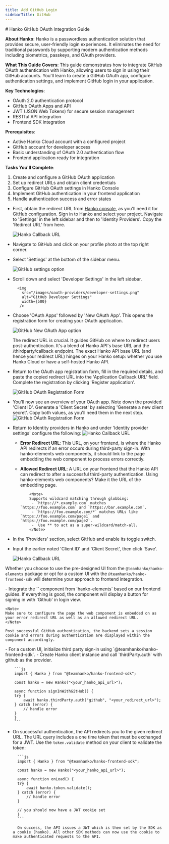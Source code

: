 ```yaml
---
title: Add GitHub Login
sidebarTitle: GitHub
---
```


<div style={{display: 'none'}}>
# Hanko GitHub OAuth Integration Guide

**About Hanko**: Hanko is a passwordless authentication solution that provides secure, user-friendly login experiences. It eliminates the need for traditional passwords by supporting modern authentication methods including biometrics, passkeys, and OAuth providers.

**What This Guide Covers**: This guide demonstrates how to integrate GitHub OAuth authentication with Hanko, allowing users to sign in using their GitHub accounts. You'll learn to create a GitHub OAuth app, configure authentication settings, and implement GitHub login in your application.

**Key Technologies**: 
- OAuth 2.0 authentication protocol
- GitHub OAuth Apps and API
- JWT (JSON Web Tokens) for secure session management
- RESTful API integration
- Frontend SDK integration

**Prerequisites**: 
- Active Hanko Cloud account with a configured project
- GitHub account for developer access
- Basic understanding of OAuth 2.0 authentication flow
- Frontend application ready for integration

**Tasks You'll Complete**:
1. Create and configure a GitHub OAuth application
2. Set up redirect URLs and obtain client credentials
3. Configure GitHub OAuth settings in Hanko Console
4. Implement GitHub authentication in your frontend application
5. Handle authentication success and error states
</div>

<Steps>
<Step title="Obtain GitHub OAuth Credentials">

- First, obtain the redirect URL from [Hanko console](https://cloud.hanko.io/), as you'll need it for GitHub configuration. Sign in to Hanko and select your project. Navigate to 'Settings' in the left sidebar and then to 'Identity Providers'. Copy the 'Redirect URL' from here.
  
    <img
      src="/images/oauth-providers/hanko-callback-url.png"
      alt="Hanko Callback URL"
      width={500}
    />

- Navigate to GitHub and click on your profile photo at the top right corner.
- Select 'Settings' at the bottom of the sidebar menu.
 
    <img
      src="/images/oauth-providers/github-settings.png"
      alt="GitHub settings option"
      width={500}
    />


- Scroll down and select 'Developer Settings' in the left sidebar.

        <img
          src="/images/oauth-providers/developer-settings.png"
          alt="GitHub Developer Settings"
          width={500}
         />

- Choose 'OAuth Apps' followed by 'New OAuth App'. This opens the registration form for creating your OAuth application.

    <img
      src="/images/oauth-providers/github-new-auth.png"
      alt="GitHub New OAuth App option"
      width={700}
    />

    <Note>
      The redirect URL is crucial. It guides GitHub on where to redirect users
      post-authentication. It's a blend of Hanko API's base URL and the
      /thirdparty/callback endpoint. The exact Hanko API base URL (and hence
      your redirect URL) hinges on your Hanko setup: whether you use Hanko Cloud
      or have a self-hosted Hanko API.
    </Note>

- Return to the OAuth app registration form, fill in the required details, and paste the copied redirect URL into the 'Application Callback URL' field. Complete the registration by clicking 'Register application'.

    <img
      src="/images/oauth-providers/github-oauth-form.png"
      alt="GitHub OAuth Registration Form"
      width={500}
    />

- You'll now see an overview of your OAuth app. Note down the provided 'Client ID'. Generate a 'Client Secret' by selecting 'Generate a new client secret'. Copy both values, as you'll need them in the next step.
    <img
      src="/images/oauth-providers/github-client-id.png"
      alt="GitHub OAuth Registration Form"
      width={500}
    />
</Step>
<Step title="Configure GitHub Credentials with Hanko">

- Return to Identity providers in Hanko and under 'Identity provider settings' configure the following:
    <img
      src="/images/oauth-providers/hanko-callback-url.png"
      alt="Hanko Callback URL"
      width={500}
    />

    - **Error Redirect URL**: This URL, on your frontend, is where the Hanko API redirects if an error occurs during third-party sign-in. With hanko-elements web components, it should link to the page embedding the web component to process errors correctly.
    - **Allowed Redirect URL**: A URL on your frontend that the Hanko API can redirect to after a successful third-party authentication. Using hanko-elements web components? Make it the URL of the embedding page.

              <Note>
              Supports wildcard matching through globbing:
               - `https://*.example.com` matches `https://foo.example.com` and `https://bar.example.com`.
               - `https://foo.example.com/*` matches URLs like `https://foo.example.com/page1` and `https://foo.example.com/page2`.
               -  Use ** to act as a super-wildcard/match-all.
              </Note>

- In the 'Providers' section, select GitHub and enable its toggle switch.
- Input the earlier noted 'Client ID' and 'Client Secret', then click 'Save'.

    <img
      src="/images/oauth-providers/hanko-github-pro.png"
      alt="Hanko Callback URL"
      width={500}
    />
</Step>

<Step title="Implement GitHub Login in Your Frontend Application">

Whether you choose to use the pre-designed UI from the `@teamhanko/hanko-elements` package or opt for a custom UI with the `@teamhanko/hanko-frontend-sdk` will determine your approach to frontend integration.

<Tabs>

<Tab title='Hanko Elements'>
- Integrate the `<hanko-auth>` component from `hanko-elements` based on our frontend guides. If everything is good, the component will display a button for signing in with 'Github' in login view.

    <Note>
    Make sure to configure the page the web component is embedded on as your error redirect URL as well as an allowed redirect URL.
    </Note>

    Post successful GitHub authentication, the backend sets a session cookie and errors during authentication are displayed within the component accordingly.

</Tab>

<Tab title="Hanko Frontend SDK">
- For a custom UI, initialize third party sign-in using `@teamhanko/hanko-frontend-sdk`.
- Create Hanko client instance and call `thirdParty.auth` with github as the provider.

        ```js
        import { Hanko } from "@teamhanko/hanko-frontend-sdk";

        const hanko = new Hanko("<your_hanko_api_url>");

        async function signInWithGitHub() {
        try {
            await hanko.thirdParty.auth("github", "<your_redirect_url>");
        } catch (error) {
            // handle error
        }
        }
        ```

- On successful authentication, the API redirects you to the given redirect URL. The URL query includes a one time token that must be exchanged for a JWT. Use the `token.validate` method on your client to validate the token:

        ```js
        import { Hanko } from "@teamhanko/hanko-frontend-sdk";

        const hanko = new Hanko("<your_hanko_api_url>");

        async function onLoad() {
        try {
            await hanko.token.validate();
        } catch (error) {
            // handle error
        }

        // you should now have a JWT cookie set
        }
        ```

        On success, the API issues a JWT which is then set by the SDK as a cookie (hanko). All other SDK methods can now use the cookie to make authenticated requests to the API.

</Tab>
</Tabs>
</Step>
</Steps>
